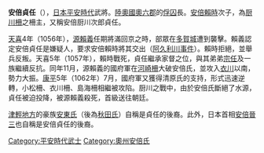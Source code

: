 {{Expand Japanese|time=2017-02-27T17:55:09+00:00}}
{{unreferenced|time=2017-02-27T17:55:09+00:00}}
{{japanese|image=Abe no Sadatou.jpg|japanese=安倍 貞任|kana=あべ の さだとう|romaji=Abe no Sadatō}}
'''安倍貞任'''（{{bd||1019年？|1062年|10月22日|}}），[[日本|日本]][[平安時代|平安時代]]武將。[[陸奧國|陸奧國]][[奧六郡|奧六郡]]的[[俘囚|俘囚]]長。[[安倍賴時|安倍賴時]]次子，為[[厨川柵|厨川柵]]之柵主，又稱安倍厨川次郎貞任。

[[天喜|天喜]]4年（1056年），[[源賴義|源賴義]]任期將滿回京之時，部眾在[[多賀城|多賀城]]遭到襲擊。賴義認定安倍貞任是嫌疑人，要求安倍賴時將其交出（[[阿久利川事件|阿久利川事件]]）。賴時拒絕，並舉兵反叛。天喜5年（1057年），賴時戰死，貞任繼承家督之位，與其弟弟[[安倍宗任|宗任]]及一族繼續反抗。同年11月，源賴義的國府軍在[[河崎柵|河崎柵]]大破安倍氏，並攻入[[衣川|衣川]]以南，勢力大振。[[康平_(後冷泉天皇)|康平]]5年（1062年）7月，國府軍又獲得清原氏的支持，形式迅速逆轉，小松柵、衣川柵、島海柵相繼被攻陷。厨川之戰中，由於安倍氏斷絕了水源，貞任被迫投降，被源賴義殺死，首級送往朝廷。

[[津輕地方|津輕地方]]的豪族[[安東氏|安東氏]]（後為[[秋田氏|秋田氏]]）自稱是貞任的後裔。此外，日本首相[[安倍晉三|安倍晉三]]也自稱是安倍貞任的後裔。

[[Category:平安時代武士|Category:平安時代武士]]
[[Category:奧州安倍氏|Category:奧州安倍氏]]